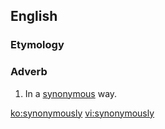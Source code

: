 ==English==
===Etymology===
{{suffix|synonymous|ly}}

===Adverb===
{{en-adv}}

# In a [[synonymous]] way.

[[ko:synonymously]]
[[vi:synonymously]]